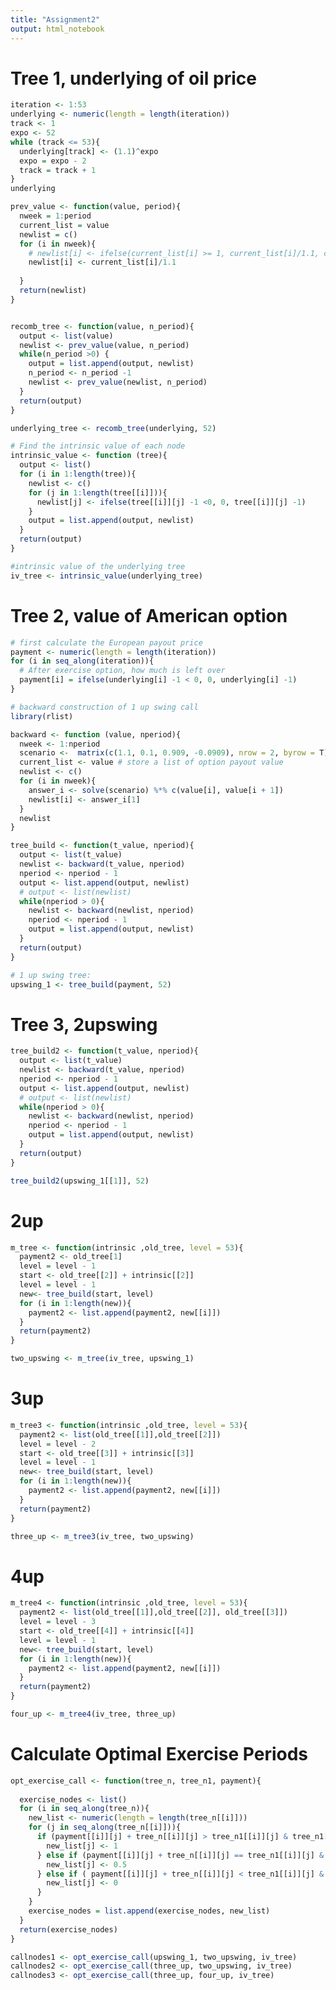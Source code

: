 ---
title: "Assignment2"
output: html_notebook
---

# Tree 1, underlying of oil price
```{r}

iteration <- 1:53
underlying <- numeric(length = length(iteration))
track <- 1
expo <- 52
while (track <= 53){
  underlying[track] <- (1.1)^expo
  expo = expo - 2 
  track = track + 1
}
underlying

prev_value <- function(value, period){
  nweek = 1:period
  current_list = value 
  newlist = c()
  for (i in nweek){
    # newlist[i] <- ifelse(current_list[i] >= 1, current_list[i]/1.1, current_list[i]*1.1)
    newlist[i] <- current_list[i]/1.1
    
  }
  return(newlist)
}


recomb_tree <- function(value, n_period){
  output <- list(value)
  newlist <- prev_value(value, n_period)
  while(n_period >0) {
    output = list.append(output, newlist)
    n_period <- n_period -1 
    newlist <- prev_value(newlist, n_period)
  }
  return(output)
}

underlying_tree <- recomb_tree(underlying, 52)

# Find the intrinsic value of each node
intrinsic_value <- function (tree){
  output <- list()
  for (i in 1:length(tree)){
    newlist <- c()
    for (j in 1:length(tree[[i]])){
      newlist[j] <- ifelse(tree[[i]][j] -1 <0, 0, tree[[i]][j] -1) 
    }
    output = list.append(output, newlist)
  }
  return(output)
}

#intrinsic value of the underlying tree 
iv_tree <- intrinsic_value(underlying_tree)
```

# Tree 2, value of American option 
```{r}
# first calculate the European payout price 
payment <- numeric(length = length(iteration))
for (i in seq_along(iteration)){
  # After exercise option, how much is left over
  payment[i] = ifelse(underlying[i] -1 < 0, 0, underlying[i] -1)
}

# backward construction of 1 up swing call 
library(rlist)

backward <- function (value, nperiod){
  nweek <- 1:nperiod 
  scenario <-  matrix(c(1.1, 0.1, 0.909, -0.0909), nrow = 2, byrow = T)
  current_list <- value # store a list of option payout value
  newlist <- c()
  for (i in nweek){
    answer_i <- solve(scenario) %*% c(value[i], value[i + 1])
    newlist[i] <- answer_i[1]
  }
  newlist
}

tree_build <- function(t_value, nperiod){
  output <- list(t_value)
  newlist <- backward(t_value, nperiod)
  nperiod <- nperiod - 1 
  output <- list.append(output, newlist)
  # output <- list(newlist)
  while(nperiod > 0){
    newlist <- backward(newlist, nperiod)
    nperiod <- nperiod - 1
    output = list.append(output, newlist)
  }
  return(output)
}

# 1 up swing tree: 
upswing_1 <- tree_build(payment, 52)
```



# Tree 3, 2upswing
```{r}
tree_build2 <- function(t_value, nperiod){
  output <- list(t_value)
  newlist <- backward(t_value, nperiod)
  nperiod <- nperiod - 1 
  output <- list.append(output, newlist)
  # output <- list(newlist)
  while(nperiod > 0){
    newlist <- backward(newlist, nperiod)
    nperiod <- nperiod - 1
    output = list.append(output, newlist)
  }
  return(output)
}

tree_build2(upswing_1[[1]], 52)
```


# 2up 
```{r}
m_tree <- function(intrinsic ,old_tree, level = 53){
  payment2 <- old_tree[1]
  level = level - 1 
  start <- old_tree[[2]] + intrinsic[[2]]
  level = level - 1 
  new<- tree_build(start, level)
  for (i in 1:length(new)){
    payment2 <- list.append(payment2, new[[i]])
  }
  return(payment2)
}

two_upswing <- m_tree(iv_tree, upswing_1)
```

# 3up
```{r}
m_tree3 <- function(intrinsic ,old_tree, level = 53){
  payment2 <- list(old_tree[[1]],old_tree[[2]])
  level = level - 2 
  start <- old_tree[[3]] + intrinsic[[3]]
  level = level - 1 
  new<- tree_build(start, level)
  for (i in 1:length(new)){
    payment2 <- list.append(payment2, new[[i]])
  }
  return(payment2)
}

three_up <- m_tree3(iv_tree, two_upswing)
```


# 4up 
```{r}
m_tree4 <- function(intrinsic ,old_tree, level = 53){
  payment2 <- list(old_tree[[1]],old_tree[[2]], old_tree[[3]])
  level = level - 3
  start <- old_tree[[4]] + intrinsic[[4]]
  level = level - 1 
  new<- tree_build(start, level)
  for (i in 1:length(new)){
    payment2 <- list.append(payment2, new[[i]])
  }
  return(payment2)
}

four_up <- m_tree4(iv_tree, three_up)
```


# Calculate Optimal Exercise Periods
```{r}
opt_exercise_call <- function(tree_n, tree_n1, payment){
  
  exercise_nodes <- list()
  for (i in seq_along(tree_n)){
    new_list <- numeric(length = length(tree_n[[i]]))
    for (j in seq_along(tree_n[[i]])){
      if (payment[[i]][j] + tree_n[[i]][j] > tree_n1[[i]][j] & tree_n1[[i]][j] != 0 ){
        new_list[j] <- 1
      } else if (payment[[i]][j] + tree_n[[i]][j] == tree_n1[[i]][j] & tree_n1[[i]][j] != 0){
        new_list[j] <- 0.5
      } else if ( payment[[i]][j] + tree_n[[i]][j] < tree_n1[[i]][j] & tree_n1[[i]][j] != 0 ) {
        new_list[j] <- 0
      }
    }
    exercise_nodes = list.append(exercise_nodes, new_list)
  }
  return(exercise_nodes)
}
```

```{r}
callnodes1 <- opt_exercise_call(upswing_1, two_upswing, iv_tree)
callnodes2 <- opt_exercise_call(three_up, two_upswing, iv_tree)
callnodes3 <- opt_exercise_call(three_up, four_up, iv_tree)
```





<!-- # multiple up swing trees: -->
<!-- ```{r} -->

<!-- multi_swing_tree <- function(intrinsic ,old_tree, level = 53){ -->
<!--   payment2 <- old_tree[1] -->
<!--   weeks <- 2: level -->
<!--   for (i in weeks){ -->
<!--     newlist <- c() -->
<!--     for (j in 1:length(intrinsic[[i]])){ -->
<!--       payment = intrinsic[[i]][j] -->
<!--       new_node = payment + old_tree[[i]][j] -->
<!--       newlist[j] <- new_node -->
<!--     } -->
<!--     payment2 = list.append(payment2, newlist) -->
<!--   } -->
<!--   return(payment2) -->
<!-- } -->

<!-- upswing_2 <- multi_swing_tree(iv_tree, upswing_1) -->
<!-- upswing_3 <- multi_swing_tree(iv_tree, upswing_2) -->
<!-- upswing_4 <- multi_swing_tree(iv_tree, upswing_3) -->
<!-- ``` -->


